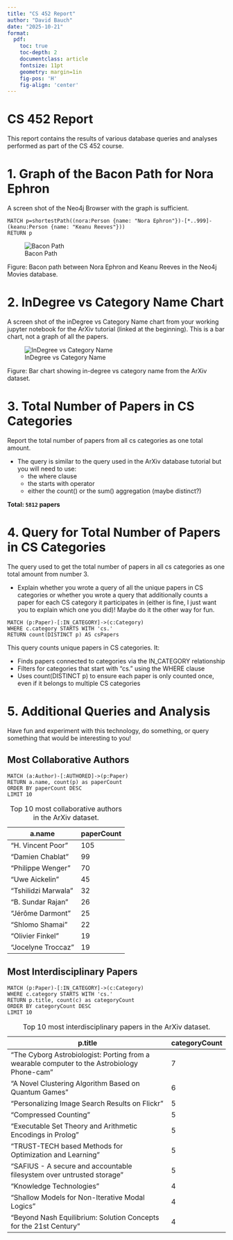 ```yaml
---
title: "CS 452 Report"
author: "David Bauch"
date: "2025-10-21"
format: 
  pdf:
    toc: true
    toc-depth: 2
    documentclass: article
    fontsize: 11pt
    geometry: margin=1in
    fig-pos: 'H'
    fig-align: 'center'
---
```


# CS 452 Report

This report contains the results of various database queries and analyses performed as part of the CS 452 course.

# 1. Graph of the Bacon Path for Nora Ephron

A screen shot of the Neo4j Browser with the graph is sufficient.

```cypher
MATCH p=shortestPath((nora:Person {name: "Nora Ephron"})-[*..999]-(keanu:Person {name: "Keanu Reeves"}))
RETURN p
```

![Bacon Path](bacon_path.png)

Figure: Bacon path between Nora Ephron and Keanu Reeves in the Neo4j Movies database.

# 2. InDegree vs Category Name Chart

A screen shot of the inDegree vs Category Name chart from your working jupyter notebook for the ArXiv tutorial (linked at the beginning). This is a bar chart, not a graph of all the papers.

![InDegree vs Category Name](in_degree_vs_category_name.png)

Figure: Bar chart showing in-degree vs category name from the ArXiv dataset.

# 3. Total Number of Papers in CS Categories

Report the total number of papers from all cs categories as one total amount.

- The query is similar to the query used in the ArXiv database tutorial but you will need to use:
  - the where clause
  - the starts with operator
  - either the count() or the sum() aggregation (maybe distinct?)

**Total: `5812` papers**

# 4. Query for Total Number of Papers in CS Categories

The query used to get the total number of papers in all cs categories as one total amount from number 3.

- Explain whether you wrote a query of all the unique papers in CS categories or whether you wrote a query that additionally counts a paper for each CS category it participates in (either is fine, I just want you to explain which one you did)! Maybe do it the other way for fun.

```cypher
MATCH (p:Paper)-[:IN_CATEGORY]->(c:Category)
WHERE c.category STARTS WITH 'cs.'
RETURN count(DISTINCT p) AS csPapers
```

This query counts unique papers in CS categories. It:

- Finds papers connected to categories via the IN_CATEGORY relationship
- Filters for categories that start with "cs." using the WHERE clause
- Uses count(DISTINCT p) to ensure each paper is only counted once, even if it belongs to multiple CS categories

# 5. Additional Queries and Analysis

Have fun and experiment with this technology, do something, or query something that would be interesting to you!

## Most Collaborative Authors

```cypher
MATCH (a:Author)-[:AUTHORED]->(p:Paper)
RETURN a.name, count(p) as paperCount
ORDER BY paperCount DESC
LIMIT 10
```

| a.name              | paperCount |
|---------------------|------------|
| "H. Vincent Poor"  | 105        |
| "Damien Chablat"   | 99         |
| "Philippe Wenger"  | 70         |
| "Uwe Aickelin"     | 45         |
| "Tshilidzi Marwala"| 32         |
| "B. Sundar Rajan"  | 26         |
| "Jérôme Darmont"   | 25         |
| "Shlomo Shamai"    | 22         |
| "Olivier Finkel"   | 19         |
| "Jocelyne Troccaz" | 19         |

Table: Top 10 most collaborative authors in the ArXiv dataset.

## Most Interdisciplinary Papers

```cypher
MATCH (p:Paper)-[:IN_CATEGORY]->(c:Category)
WHERE c.category STARTS WITH 'cs.'
RETURN p.title, count(c) as categoryCount
ORDER BY categoryCount DESC
LIMIT 10
```

| p.title                                                                                       | categoryCount |
|-----------------------------------------------------------------------------------------------|---------------|
| "The Cyborg Astrobiologist: Porting from a wearable computer to the Astrobiology Phone-cam"  | 7             |
| "A Novel Clustering Algorithm Based on Quantum Games"                                        | 6             |
| "Personalizing Image Search Results on Flickr"                                               | 5             |
| "Compressed Counting"                                                                        | 5             |
| "Executable Set Theory and Arithmetic Encodings in Prolog"                                   | 5             |
| "TRUST-TECH based Methods for Optimization and Learning"                                     | 5             |
| "SAFIUS - A secure and accountable filesystem over untrusted storage"                        | 5             |
| "Knowledge Technologies"                                                                     | 4             |
| "Shallow Models for Non-Iterative Modal Logics"                                              | 4             |
| "Beyond Nash Equilibrium: Solution Concepts for the 21st Century"                            | 4             |

Table: Top 10 most interdisciplinary papers in the ArXiv dataset.
